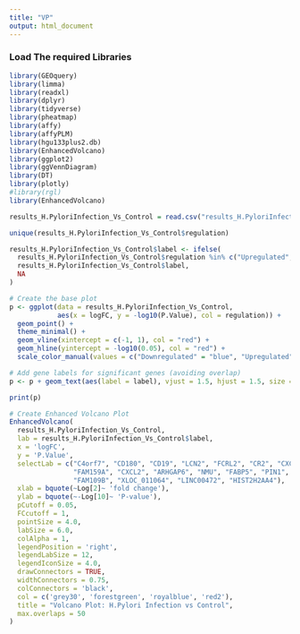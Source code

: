 ```yaml
---
title: "VP"
output: html_document
---
```


### Load The required Libraries
```r
library(GEOquery)
library(limma)
library(readxl)
library(dplyr)
library(tidyverse)
library(pheatmap)
library(affy)
library(affyPLM)
library(hgu133plus2.db)
library(EnhancedVolcano)
library(ggplot2)
library(ggVennDiagram)
library(DT) 
library(plotly)
#library(rgl)
library(EnhancedVolcano)
```




```r
results_H.PyloriInfection_Vs_Control = read.csv("results_H.PyloriInfection_Vs_Control.csv")
```

```r
unique(results_H.PyloriInfection_Vs_Control$regulation)

results_H.PyloriInfection_Vs_Control$label <- ifelse(
  results_H.PyloriInfection_Vs_Control$regulation %in% c("Upregulated", "Downregulated"),
  results_H.PyloriInfection_Vs_Control$label,  
  NA
)

# Create the base plot
p <- ggplot(data = results_H.PyloriInfection_Vs_Control,
            aes(x = logFC, y = -log10(P.Value), col = regulation)) +
  geom_point() +
  theme_minimal() +
  geom_vline(xintercept = c(-1, 1), col = "red") +  
  geom_hline(yintercept = -log10(0.05), col = "red") +  
  scale_color_manual(values = c("Downregulated" = "blue", "Upregulated" = "red", "Not_Significant" = "green"))

# Add gene labels for significant genes (avoiding overlap)
p <- p + geom_text(aes(label = label), vjust = 1.5, hjust = 1.5, size = 3, check_overlap = TRUE)

print(p)
```


```r
# Create Enhanced Volcano Plot
EnhancedVolcano(
  results_H.PyloriInfection_Vs_Control,
  lab = results_H.PyloriInfection_Vs_Control$label,
  x = 'logFC',
  y = 'P.Value',
  selectLab = c("C4orf7", "CD180", "CD19", "LCN2", "FCRL2", "CR2", "CXCL13", "HLA-DRA",
                "FAM159A", "CXCL2", "ARHGAP6", "NMU", "FABP5", "PIN1", "ETFB", "C8orf67",
                "FAM109B", "XLOC_011064", "LINC00472", "HIST2H2AA4"),
  xlab = bquote(~Log[2]~ 'fold change'),
  ylab = bquote(~-Log[10]~ 'P-value'),
  pCutoff = 0.05,
  FCcutoff = 1,
  pointSize = 4.0,
  labSize = 6.0,
  colAlpha = 1,
  legendPosition = 'right',
  legendLabSize = 12,
  legendIconSize = 4.0,
  drawConnectors = TRUE,
  widthConnectors = 0.75,
  colConnectors = 'black',
  col = c('grey30', 'forestgreen', 'royalblue', 'red2'),
  title = "Volcano Plot: H.Pylori Infection vs Control",
  max.overlaps = 50
)
```


